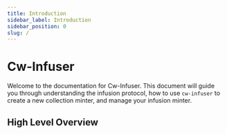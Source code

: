 ```yaml
---
title: Introduction
sidebar_label: Introduction
sidebar_position: 0
slug: /
---
```



# Cw-Infuser

<HighlightTag type="concepts"/><HighlightTag type="basics"/>

Welcome to the documentation for Cw-Infuser. This document will guide you through
understanding the infusion protocol, how to use `cw-infuser` to create a new collection minter, and manage your infusion minter.
 
## High Level Overview
